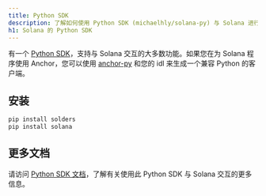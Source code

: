 ```yaml
---
title: Python SDK
description: 了解如何使用 Python SDK (michaelhly/solana-py) 与 Solana 进行交互。
h1: Solana 的 Python SDK
---
```


有一个
[Python SDK](https://github.com/michaelhly/solana-py)，支持与 Solana 交互的大多数功能。如果您在为 Solana 程序使用 Anchor，您可以使用
[anchor-py](https://github.com/kevinheavey/anchorpy)
和您的 idl 来生成一个兼容 Python 的客户端。

## 安装

```bash  title="Terminal"
pip install solders
pip install solana
```

## 更多文档

请访问
[Python SDK 文档](https://github.com/michaelhly/solana-py?tab=readme-ov-file#general-usage)，了解有关使用此 Python
SDK 与 Solana 交互的更多信息。
